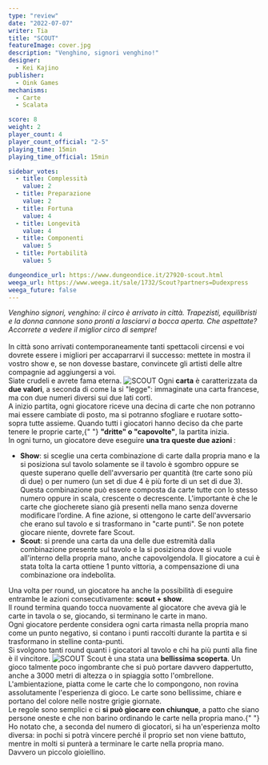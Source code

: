 ```yaml
---
type: "review"
date: "2022-07-07"
writer: Tia
title: "SCOUT"
featureImage: cover.jpg
description: "Venghino, signori venghino!"
designer:
  - Kei Kajino
publisher:
  - Oink Games
mechanisms:
  - Carte
  - Scalata

score: 8
weight: 2
player_count: 4
player_count_official: "2-5"
playing_time: 15min
playing_time_official: 15min

sidebar_votes:
  - title: Complessità
    value: 2
  - title: Preparazione
    value: 2
  - title: Fortuna
    value: 4
  - title: Longevità
    value: 4
  - title: Componenti
    value: 5
  - title: Portabilità
    value: 5

dungeondice_url: https://www.dungeondice.it/27920-scout.html
weega_url: https://www.weega.it/sale/1732/Scout?partners=Dudexpress
weega_future: false
---
```


<Setting>
  <em>
    Venghino signori, venghino: il circo è arrivato in città. Trapezisti,
    equilibristi e la donna cannone sono pronti a lasciarvi a bocca aperta. Che
    aspettate? Accorrete a vedere il miglior circo di sempre!
  </em>
  <br />
  <br />
  In città sono arrivati contemporaneamente tanti spettacoli circensi e voi dovrete
  essere i migliori per accaparrarvi il successo: mettete in mostra il vostro show
  e, se non dovesse bastare, convincete gli artisti delle altre compagnie ad aggiungersi
  a voi. <br />
  Siate crudeli e avrete fama eterna.
</Setting>

<img src="./game1.jpg" alt="SCOUT" />

<Rules>
  Ogni <strong>carta</strong> è caratterizzata da <strong>due valori</strong>, a
  seconda di come la si "legge": immaginate una carta francese, ma con due
  numeri diversi sui due lati corti. <br />A inizio partita, ogni giocatore
  riceve una decina di carte che non potranno mai essere cambiate di posto, ma
  si potranno sfogliare e ruotare sotto-sopra tutte assieme. Quando tutti i
  giocatori hanno deciso da che parte tenere le proprie carte,{" "}
  <strong>"dritte" o "capovolte"</strong>, la partita inizia. <br />
  In ogni turno, un giocatore deve eseguire <strong>
    una tra queste due azioni
  </strong>:<br />
  <ul>
    <li>
      <strong>Show</strong>: si sceglie una certa combinazione di carte dalla
      propria mano e la si posiziona sul tavolo solamente se il tavolo è sgombro
      oppure se queste superano quelle dell'avversario per quantità (tre carte
      sono più di due) o per numero (un set di due 4 è più forte di un set di
      due 3). Questa combinazione può essere composta da carte tutte con lo
      stesso numero oppure in scala, crescente o decrescente. L'importante è che
      le carte che giocherete siano già presenti nella mano senza doverne
      modificare l’ordine. A fine azione, si ottengono le carte dell'avversario
      che erano sul tavolo e si trasformano in "carte punti". Se non potete
      giocare niente, dovrete fare Scout.
    </li>
    <li>
      <strong>Scout</strong>: si prende una carta da una delle due estremità
      dalla combinazione presente sul tavolo e la si posiziona dove si vuole
      all'interno della propria mano, anche capovolgendola. Il giocatore a cui è
      stata tolta la carta ottiene 1 punto vittoria, a compensazione di una
      combinazione ora indebolita. <br />
    </li>
  </ul>
  Una volta per round, un giocatore ha anche la possibilità di eseguire entrambe
  le azioni consecutivamente: <strong>scout + show</strong>.<br />
  Il round termina quando tocca nuovamente al giocatore che aveva già le carte
  in tavola o se, giocando, si terminano le carte in mano.
  <br />
  Ogni giocatore perdente considera ogni carta rimasta nella propria mano come
  un punto negativo, si contano i punti raccolti durante la partita e si
  trasformano in stelline conta-punti.
  <br />
  Si svolgono tanti round quanti i giocatori al tavolo e chi ha più punti alla
  fine è il vincitore.
</Rules>

<img src="./game2.jpg" alt="SCOUT" />

<Feedback>
  Scout è una stata una <strong>bellissima scoperta</strong>. Un gioco talmente
  poco ingombrante che si può portare davvero dappertutto, anche a 3000 metri di
  altezza o in spiaggia sotto l'ombrellone. L'ambientazione, piatta come le
  carte che lo compongono, non rovina assolutamente l'esperienza di gioco. Le
  carte sono bellissime, chiare e portano del colore nelle nostre grigie
  giornate. <br />
  Le regole sono semplici e ci <strong>si può giocare con chiunque</strong>, a patto
  che siano persone oneste e che non barino ordinando le carte nella propria mano.{" "}
  <br />
  Ho notato che, a seconda del numero di giocatori, si ha un'esperienza molto
  diversa: in pochi si potrà vincere perché il proprio set non viene battuto,
  mentre in molti si punterà a terminare le carte nella propria mano.
  <br />
  Davvero un piccolo gioiellino.
</Feedback>

<Instagram id="CftQTl8jEX4" />
